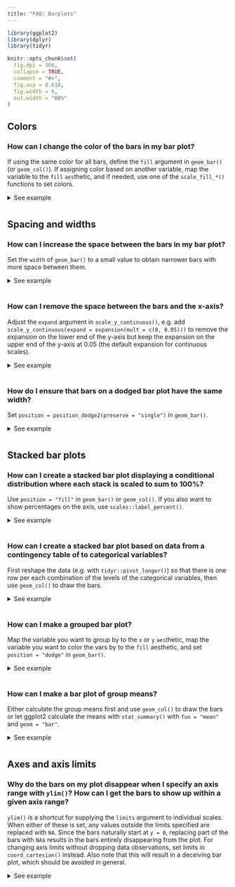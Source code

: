 ```yaml
---
title: "FAQ: Barplots"
---
```


```{=html}
<style>
  .content h3 {
    margin-top: -30px !important;
  }
  
  details {
    margin-bottom: 40px;
  }
</style>
```
```r
library(ggplot2)
library(dplyr)
library(tidyr)

knitr::opts_chunk$set(
  fig.dpi = 300, 
  collapse = TRUE, 
  comment = "#>",
  fig.asp = 0.618,
  fig.width = 6,
  out.width = "80%"
)
```

## Colors

### How can I change the color of the bars in my bar plot?

If using the same color for all bars, define the `fill` argument in `geom_bar()` (or `geom_col()`).
If assigning color based on another variable, map the variable to the `fill` `aes`thetic, and if needed, use one of the `scale_fill_*()` functions to set colors.

<details>

<summary>See example</summary>

You can set all bars to be a given color with the `fill` argument of `geom_bar()`.

```r
#| fig.alt: "A bar chart showing the number of cars for each of three types
#|  of drive train. All bars are blue."
ggplot(mpg, aes(x = drv)) +
  geom_bar(fill = "blue")
```

Alternatively, if the colors should be based on a variable, this should be should happen in the `aes()` mapping.

```r
#| fig.alt: "A bar chart showing the number of cars for each of three types
#|  of drive train. From left-to-right, the bars appear red, green and blue."
ggplot(mpg, aes(x = drv, fill = drv)) +
  geom_bar()
```

And if you want to then customize the colors, one option is `scale_fill_manual()`, which allows you to manually assign colors to each bar.
See other `scale_fill_*()` functions for more options for color choices.

```r
#| fig.alt: "A bar chart showing the number of cars for each of three types
#|  of drive train. From left-to-right, the bars are purple, orange and dark 
#|  blue."
ggplot(mpg, aes(x = drv, fill = drv)) +
  geom_bar() +
  scale_fill_manual(values = c("purple", "orange", "darkblue"))
```

</details>

## Spacing and widths

### How can I increase the space between the bars in my bar plot?

Set the `width` of `geom_bar()` to a small value to obtain narrower bars with more space between them.

<details>

<summary>See example</summary>

By default, the `width` of bars is `0.9` (90% of the resolution of the data).
You can set this argument to a lower value to get bars that are narrower with more space between them.

```r
#| fig.alt:
#| - "A bar chart showing the number of cars for each of three types
#|  of drive train. The bars are somewhat narrower than the default."
#| - "A bar chart showing the number of cars for each of three types
#|  of drive train. The bars are very narrow."
ggplot(mpg, aes(x = drv)) +
  geom_bar(width = 0.5)

ggplot(mpg, aes(x = drv)) +
  geom_bar(width = 0.1)
```

</details>

### How can I remove the space between the bars and the x-axis?

Adjust the `expand` argument in `scale_y_continuous()`, e.g. add `scale_y_continuous(expand = expansion(mult = c(0, 0.05)))` to remove the expansion on the lower end of the y-axis but keep the expansion on the upper end of the y-axis at 0.05 (the default expansion for continuous scales).

<details>

<summary>See example</summary>

By default ggplot2 expands the axes so the geoms aren't flush against the edges of the plot.

```r
#| fig.alt: "A bar chart showing the number of cars for each of three types
#|  of drive train. No parts of the bars touch the panel edges."
ggplot(mpg, aes(x = drv)) +
  geom_bar()
```

To remove the spacing between the bars and the x-axis, but keep the spacing between the bars and the top of the plot, use the following.

```r
#| fig.alt: "A bar chart showing the number of cars for each of three types
#|  of drive train. The bottom of the bars touch the x-axis."
ggplot(mpg, aes(x = drv)) +
  geom_bar() +
  scale_y_continuous(expand = expansion(mult = c(0, 0.05)))
```

To achieve the opposite, switch the values in `mult`.
Note that the tallest bar is now flush against top of the plot.

```r
#| fig.alt: "A bar chart showing the number of cars for each of three types
#|  of drive train. The top of the highest bar touches the top of the panel."
ggplot(mpg, aes(x = drv)) +
  geom_bar() +
  scale_y_continuous(expand = expansion(mult = c(0.05, 0)))
```

To adjust spacing around the x-axis, adjust the `expand` argument in `scale_x_discrete()`.
Note that this places the bars flush against the left side and leaves some space on the right side.

```r
#| fig.alt: "A bar chart showing the number of cars for each of three types
#|  of drive train. The left of the leftmost bar touches the y-axis."
ggplot(mpg, aes(x = drv)) +
  geom_bar() +
  scale_x_discrete(expand = expansion(add = c(0, 0.6)))
```

The default look of a bar plot can be achieved with the following.

```r
#| fig.alt: "A bar chart showing the number of cars for each of three types
#|  of drive train. No parts of the bars touch the panel edges."
ggplot(mpg, aes(x = drv)) +
  geom_bar() +
  scale_x_discrete(expand = expansion(add = 0.6)) +
  scale_y_continuous(expand = expansion(mult = 0.05))
```

</details>

### How do I ensure that bars on a dodged bar plot have the same width?

Set `position = position_dodge2(preserve = "single")` in `geom_bar()`.

<details>

<summary>See example</summary>

In the following plot the bars have differing widths within each level of `drv` as there are differing levels of `class` represented.

```r
#| fig.alt: "A grouped bar chart showing car counts dodged and filled by 7 
#|  types of cars for each of three types of drive train. The left group has 
#|  5 narrower bars, the middle group has 4 bars and the right group has 3 wider
#|  bars."
ggplot(mpg, aes(x = drv, fill = class)) +
  geom_bar(position = "dodge")
```

You can use `position_dodge2()` with `preserve = "single"` to address this.

```r
#| fig.alt: "A grouped bar chart showing car counts dodged and filled by 7 
#|  types of cars for each of three types of drive train. From left-to-right,
#|  each groups has respectively 5, 4 and 3 equally wide bars."
ggplot(mpg, aes(x = drv, fill = class)) +
  geom_bar(position = position_dodge2(preserve = "single"))
```

</details>

## Stacked bar plots

### How can I create a stacked bar plot displaying a conditional distribution where each stack is scaled to sum to 100%?

Use `position = "fill"` in `geom_bar()` or `geom_col()`.
If you also want to show percentages on the axis, use `scales::label_percent()`.

<details>

<summary>See example</summary>

The following plot is useful for comparing counts but not as useful for comparing proportions, which is what you need if you want to be able to make statements like "in this sample, it's more likely to have a two-seater car that has rear-wheel drive than an SUV that has rear-wheel drive".

```r
#| fig.alt: "A horizontal stacked bar chart showing car counts for 7 types of 
#|  cars, stacked and filled by 3 types of drive train."
ggplot(mpg, aes(y = class, fill = drv)) +
  geom_bar()
```

`position = "fill"` will generate a bar plot with bars of equal length and the stacks in each bar will show the proportion of `drv` for that particular `class`.

```r
#| fig.alt: "A horizontal filled bar chart showing proportions of cars for 7 
#|  types of cars. The fill colour represents 3 types of drive train. Every 
#|  stacked bar spans the width of the panel."
ggplot(mpg, aes(y = class, fill = drv)) +
  geom_bar(position = "fill")
```

If you want to show percentages instead of proportions on the x-axis, you can define this in `scale_x_continuous()` with `scales::label_percent()`.

```r
#| fig.alt: "A horizontal filled bar chart showing percentages of cars for 7 
#|  types of cars. The fill colour represents 3 types of drive train. Every 
#|  stacked bar spans the width of the panel."
ggplot(mpg, aes(y = class, fill = drv)) +
  geom_bar(position = "fill") +
  scale_x_continuous(name = "percentage", labels = scales::label_percent(accuracy = 1))
```

</details>

### How can I create a stacked bar plot based on data from a contingency table of to categorical variables?

First reshape the data (e.g. with `tidyr::pivot_longer()`) so that there is one row per each combination of the levels of the categorical variables, then use `geom_col()` to draw the bars.

<details>

<summary>See example</summary>

Suppose you have the following data from an opinion poll, where the numbers in the cells represent the number of responses for each party/opinion combination.

```r
poll <- tribble(
  ~party,       ~agree, ~disagree, ~no_opinion,
  "Democrat",    20,    30,        20,
  "Republican",  15,    20,        10,
  "Independent", 10,    5,         0
)
```

You can first pivot the data longer to obtain a data frame with one row per party/opinion combination and a new column, `n`, for the number of responses that fall into that category.

```r
poll_longer <- poll %>%
  pivot_longer(
    cols = -party,
    names_to = "opinion",
    values_to = "n"
  )

poll_longer
```

Then, you can pass this result to `ggplot()` and create a bar for each `party` on the `y` (or `x`, if you prefer vertical bars) axis and fill the bars in with number of responses for each `opinion`.

```r
#| fig.alt: "A horizontal stacked bar chart showing opinion counts for 3 
#|  parties, stacked and filled by 3 types of opinions."
ggplot(poll_longer, aes(y = party, fill = opinion, x = n)) +
  geom_col()
```

To plot proportions (relative frequencies) instead of counts, use `position = "fill"` in `geom_col()`.

```r
#| fig.alt: "A horizontal filled bar chart showing proportions of opinions for 
#|  3 parties. The fill colour represents 3 types of opinion. Every 
#|  stacked bar spans the width of the panel."
ggplot(poll_longer, aes(y = party, fill = opinion, x = n)) +
  geom_col(position = "fill") +
  xlab("proportion")
```

</details>

### How can I make a grouped bar plot?

Map the variable you want to group by to the `x` or `y` `aes`thetic, map the variable you want to color the vars by to the `fill` aesthetic, and set `position = "dodge"` in `geom_bar()`.

<details>

<summary>See example</summary>

Suppose you have data from a survey with three questions, where respondents select "Agree" or "Disagree" for each question.

```r
survey <- tibble::tribble(
  ~respondent, ~q1,        ~q2,        ~q3,
  1,           "Agree",    "Agree",    "Disagree",
  2,           "Disagree", "Agree",    "Disagree",
  3,           "Agree",    "Agree",    "Disagree",
  4,           "Disagree", "Disagree", "Agree"
)
```

You'll first want to reshape these data so that each row represents a respondent / question pair.
You can do this with `tidyr::pivot_longer()`.
Then, pass the resulting longer data frame to `ggplot()` group responses for each question together.

```r
#| fig.alt: "A grouped bar chart showing the number of responses to three 
#|  questions. Within each question, two bars denote an 'Agree' or 'Disagree' 
#|  response."
survey %>%
  tidyr::pivot_longer(
    cols = -respondent,
    names_to = "question",
    values_to = "response"
  ) %>%
  ggplot(aes(x = question, fill = response)) +
  geom_bar(position = "dodge")
```

</details>

### How can I make a bar plot of group means?

Either calculate the group means first and use `geom_col()` to draw the bars or let ggplot2 calculate the means with `stat_summary()` with `fun = "mean"` and `geom = "bar"`.

<details>

<summary>See example</summary>

One option for calculating group means is using `dplyr::group_by()` followed by `dplyr::summarise()`.
Then, you can pass the resulting data frame to `ggplot()` and plot bars using `geom_col()`.

```r
#| fig.alt: "A bar chart showing the average highway miles per gallon for 
#|  three types of drive train."
mpg %>%
  group_by(drv) %>%
  summarise(mean_hwy = mean(hwy)) %>%
  ggplot(aes(x = drv, y = mean_hwy)) +
  geom_col()
```

Alternatively, you can use `stat_summary()` to let ggplot2 calculate and plot the means.

```r
#| fig.alt: "A bar chart showing the average highway miles per gallon for 
#|  three types of drive train."
ggplot(mpg, aes(x = drv, y = hwy)) +
  stat_summary(fun = "mean", geom = "bar")
```

</details>

## Axes and axis limits

### Why do the bars on my plot disappear when I specify an axis range with `ylim()`? How can I get the bars to show up within a given axis range?

`ylim()` is a shortcut for supplying the `limits` argument to individual scales.
When either of these is set, any values outside the limits specified are replaced with `NA`.
Since the bars naturally start at `y = 0`, replacing part of the bars with `NA`s results in the bars entirely disappearing from the plot.
For changing axis limits without dropping data observations, set limits in `coord_cartesian()` instead.
Also note that this will result in a deceiving bar plot, which should be avoided in general.

<details>

<summary>See example</summary>

In the following plot the y-axis is limited to 20 to 120, and hence the bars are not showing up.

```r
#| fig.alt: "A plot with axes and a panel, but no other geometry."
ggplot(mpg, aes(x = drv)) +
  geom_bar() +
  ylim(c(20, 120))
```

In order to obtain a bar plot with limited y-axis, you need to instead set the limits in `coord_cartesian()`.

```r
#| fig.alt: "A bar chart showing the number of cars for each of three types
#|  of drive train. The y-axis starts at 20, and all bars touch the x-axis."
ggplot(mpg, aes(x = drv)) +
  geom_bar() +
  coord_cartesian(ylim = c(20, 110))
```

This is, indeed, a deceiving plot.
If you're using a bar plot to display values that could not take the value of 0, you might choose a different geom instead.
For example, if you have the following data and plot.

```r
#| fig.alt: "A bar chart showing numbers for 3 arbitrary categories. The
#|  numbers are far away from the x-axis and visually appear broadly similar 
#|  in height."
df <- tibble::tribble(
  ~x,  ~y,
  "A", 1050,
  "B", 1100,
  "C", 1150
)

ggplot(df, aes(x = x, y = y)) +
  geom_col()
```

Also suppose that you want to cut off the bars at `y = 1000` since you know that the variable you're plotting cannot take a value less than 1000, you might use `geom_point()` instead.

```r
#| fig.alt:
#| - "A bar chart showing numbers for 3 arbitrary categories. The y-axis starts
#|  at 1000 and the bars all look different in height. This is not a recommended
#|  way of plotting this data."
#| - "A scatter plot with 3 points showing numbers for 3 arbitrary categories. 
#|  The y-axis starts at 1000 and the points have visually different values.
#|  This is a better way of plotting this data."
# don't do this
ggplot(df, aes(x = x, y = y)) +
  geom_col() +
  coord_cartesian(ylim = c(1000, 1150))

# do this
ggplot(df, aes(x = x, y = y)) +
  geom_point(size = 3)
```

</details>
